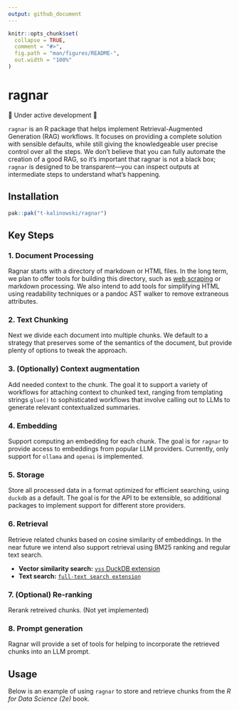 ```yaml
---
output: github_document
---
```


<!-- README.md is generated from README.Rmd. Please edit that file -->

```r
knitr::opts_chunk$set(
  collapse = TRUE,
  comment = "#>",
  fig.path = "man/figures/README-",
  out.width = "100%"
)
```

# ragnar

🚧 Under active development 🚧

<!-- badges: start -->
<!-- badges: end -->

`ragnar` is an R package that helps implement Retrieval-Augmented Generation (RAG) workflows. It focuses on providing a complete solution with sensible defaults, while still giving the knowledgeable user precise control over all the steps. We don't believe that you can fully automate the creation of a good RAG, so it's important that ragnar is not a black box; `ragnar` is designed to be transparent—you can inspect outputs at intermediate steps to understand what’s happening.


## Installation
```r
pak::pak("t-kalinowski/ragnar")
```

## Key Steps

### 1. Document Processing

Ragnar starts with a directory of markdown or HTML files. In the long term, we plan to offer tools for building this directory, such as [web scraping](https://github.com/r-lib/httr2/pull/584) or markdown processing. We also intend to add tools for simplifying HTML using readability techniques or a pandoc AST walker to remove extraneous attributes.

### 2. Text Chunking

Next we divide each document into multiple chunks. We default to a strategy that preserves some of the semantics of the document, but provide plenty of options to tweak the approach.

### 3. (Optionally) Context augmentation

Add needed context to the chunk. The goal it to support a variety of workflows for attaching context to chunked text, ranging from
templating strings `glue()` to sophisticated workflows that involve calling out to LLMs to generate relevant contextualized summaries.

### 4. Embedding

Support computing an embedding for each chunk. The goal is for `ragnar` to provide access to embeddings from popular LLM providers. Currently, only support for `ollama` and `openai` is implemented.

### 5. Storage

Store all processed data in a format optimized for efficient searching, using `duckdb` as a default.
The goal is for the API to be extensible, so additional packages to implement support for different store providers.

### 6. Retrieval

Retrieve related chunks based on cosine similarity of embeddings. In the near future we intend also support retrieval using BM25 ranking and regular text search.

- **Vector similarity search:** [`vss` DuckDB extension](https://duckdb.org/docs/extensions/vss.html)
- **Text search:** [`full-text search extension`](https://duckdb.org/docs/extensions/full_text_search.html)

### 7. (Optional) Re-ranking

Rerank retreived chunks. (Not yet implemented)

### 8. Prompt generation

Ragnar will provide a set of tools for helping to incorporate the retrieved chunks into an LLM prompt.


## Usage

Below is an example of using `ragnar` to store and retrieve chunks from the *R for Data Science (2e)* book.


```r
```

<!-- ```{r, eval = FALSE} -->
<!-- # Create a local copy of the rendered book -->
<!-- if (!dir.exists("~/github/hadley/r4ds")) { -->
<!--   # Clone https://r4ds.hadley.nz/base-r locally -->
<!--   system2("git", c("clone", -->
<!--     shQuote("https://github.com/hadley/r4ds/"), -->
<!--     shQuote(normalizePath("~/github/hadley/r4ds")) -->
<!--   )) -->
<!--   pak::local_install_dev_deps("~/github/hadley/r4ds") -->
<!--   system("quarto render ~/github/hadley/r4ds") -->
<!-- } -->
<!-- ``` -->
